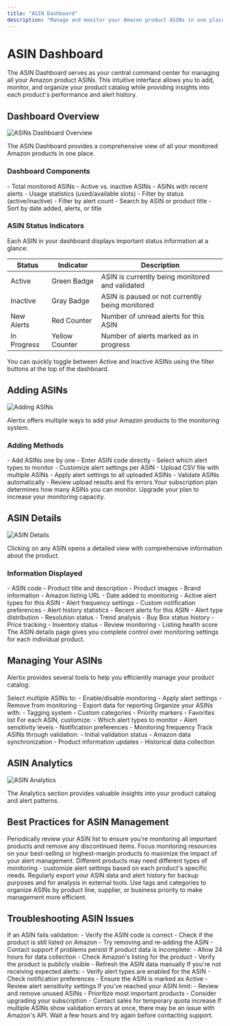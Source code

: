 ```yaml
---
title: "ASIN Dashboard"
description: "Manage and monitor your Amazon product ASINs in one place"
---
```


# ASIN Dashboard

The ASIN Dashboard serves as your central command center for managing all your Amazon product ASINs. This intuitive interface allows you to add, monitor, and organize your product catalog while providing insights into each product's performance and alert history.

## Dashboard Overview

<Frame>
  <img src="/images/asin-management.png" alt="ASINs Dashboard Overview" />
</Frame>

The ASIN Dashboard provides a comprehensive view of all your monitored Amazon products in one place.

### Dashboard Components

<CardGroup cols={2}>
  <Card title="ASIN Summary" icon="box">
    - Total monitored ASINs - Active vs. inactive ASINs - ASINs with recent
    alerts - Usage statistics (used/available slots)
  </Card>

  <Card title="Filtering Options" icon="filter">
    - Filter by status (active/inactive) - Filter by alert count - Search by
    ASIN or product title - Sort by date added, alerts, or title
  </Card>
</CardGroup>

### ASIN Status Indicators

Each ASIN in your dashboard displays important status information at a glance:

| Status      | Indicator      | Description                                     |
| ----------- | -------------- | ----------------------------------------------- |
| Active      | Green Badge    | ASIN is currently being monitored and validated |
| Inactive    | Gray Badge     | ASIN is paused or not currently being monitored |
| New Alerts  | Red Counter    | Number of unread alerts for this ASIN           |
| In Progress | Yellow Counter | Number of alerts marked as in progress          |

<Tip>
  You can quickly toggle between Active and Inactive ASINs using the filter
  buttons at the top of the dashboard.
</Tip>

## Adding ASINs

<Frame>
  <img src="/images/asin-upload.png" alt="Adding ASINs" />
</Frame>

Alertix offers multiple ways to add your Amazon products to the monitoring system.

### Adding Methods

<Tabs>
  <Tab title="Manual Entry">
    - Add ASINs one by one - Enter ASIN code directly - Select which alert types
    to monitor - Customize alert settings per ASIN
  </Tab>

  <Tab title="Bulk Upload">
    - Upload CSV file with multiple ASINs - Apply alert settings to all uploaded
    ASINs - Validate ASINs automatically - Review upload results and fix errors
  </Tab>
</Tabs>

<Warning>
  Your subscription plan determines how many ASINs you can monitor. Upgrade your
  plan to increase your monitoring capacity.
</Warning>

## ASIN Details

<Frame>
  <img src="/images/asin-detail.png" alt="ASIN Details" />
</Frame>

Clicking on any ASIN opens a detailed view with comprehensive information about the product.

### Information Displayed

<AccordionGroup>
  <Accordion title="Product Information">
    - ASIN code - Product title and description - Product images - Brand
    information - Amazon listing URL - Date added to monitoring
  </Accordion>

  <Accordion title="Alert Settings">
    - Active alert types for this ASIN - Alert frequency settings - Custom
    notification preferences - Alert history statistics
  </Accordion>

  <Accordion title="Alert History">
    - Recent alerts for this ASIN - Alert type distribution - Resolution status
    - Trend analysis
  </Accordion>

  <Accordion title="Product Performance">
    - Buy Box status history - Price tracking - Inventory status - Review
    monitoring - Listing health score
  </Accordion>
</AccordionGroup>

<Info>
  The ASIN details page gives you complete control over monitoring settings for
  each individual product.
</Info>

## Managing Your ASINs

Alertix provides several tools to help you efficiently manage your product catalog:

<CardGroup cols={2}>
  <Card title="Bulk Actions" icon="layer-group">
    Select multiple ASINs to: - Enable/disable monitoring - Apply alert settings
    - Remove from monitoring - Export data for reporting
  </Card>

  <Card title="Organizational Tools" icon="folders">
    Organize your ASINs with: - Tagging system - Custom categories - Priority
    markers - Favorites list
  </Card>

  <Card title="Alert Type Management" icon="bell-on">
    For each ASIN, customize: - Which alert types to monitor - Alert sensitivity
    levels - Notification preferences - Monitoring frequency
  </Card>

  <Card title="Validation Status" icon="check-circle">
    Track ASINs through validation: - Initial validation status - Amazon data
    synchronization - Product information updates - Historical data collection
  </Card>
</CardGroup>

## ASIN Analytics

<Frame>
  <img src="/images/asin-analytics.png" alt="ASIN Analytics" />
</Frame>

The Analytics section provides valuable insights into your product catalog and alert patterns.


## Best Practices for ASIN Management

<AccordionGroup>
  <Accordion title="Regular Auditing">
    Periodically review your ASIN list to ensure you're monitoring all important
    products and remove any discontinued items.
  </Accordion>

  <Accordion title="Prioritization Strategy">
    Focus monitoring resources on your best-selling or highest-margin products
    to maximize the impact of your alert management.
  </Accordion>

  <Accordion title="Alert Type Customization">
    Different products may need different types of monitoring - customize alert
    settings based on each product's specific needs.
  </Accordion>

  <Accordion title="Data Export and Backup">
    Regularly export your ASIN data and alert history for backup purposes and
    for analysis in external tools.
  </Accordion>
</AccordionGroup>

<Tip>
  Use tags and categories to organize ASINs by product line, supplier, or
  business priority to make management more efficient.
</Tip>

## Troubleshooting ASIN Issues

<CardGroup cols={2}>
  <Card title="Invalid ASINs" icon="triangle-exclamation">
    If an ASIN fails validation: - Verify the ASIN code is correct - Check if
    the product is still listed on Amazon - Try removing and re-adding the ASIN
    - Contact support if problems persist
  </Card>

  <Card title="Missing Data" icon="file-circle-question">
    If product data is incomplete: - Allow 24 hours for data collection - Check
    Amazon's listing for the product - Verify the product is publicly visible -
    Refresh the ASIN data manually
  </Card>

  <Card title="Alert Configuration" icon="sliders">
    If you're not receiving expected alerts: - Verify alert types are enabled
    for the ASIN - Check notification preferences - Ensure the ASIN is marked as
    Active - Review alert sensitivity settings
  </Card>

  <Card title="Quota Limitations" icon="chart-pie">
    If you've reached your ASIN limit: - Review and remove unused ASINs -
    Prioritize most important products - Consider upgrading your subscription -
    Contact sales for temporary quota increase
  </Card>
</CardGroup>

<Warning>
  If multiple ASINs show validation errors at once, there may be an issue with
  Amazon's API. Wait a few hours and try again before contacting support.
</Warning>
